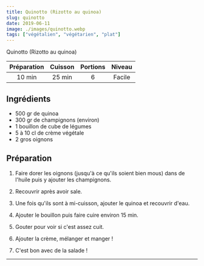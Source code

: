 ```yaml
---
title: Quinotto (Rizotto au quinoa)
slug: quinotto
date: 2019-06-11
image: ./images/quinotto.webp
tags: ["végétalien", "végétarien", "plat"]
---
```


<StyledParagraph>Quinotto (Rizotto au quinoa)</StyledParagraph>

| Préparation | Cuisson | Portions | Niveau |
| :-: | :-: | :-: | :-: |
| 10 min | 25 min | 6 | Facile |

## Ingrédients
- <ListItem>500 gr de quinoa</ListItem>
- <ListItem>300 gr de champignons (environ)</ListItem>
- <ListItem>1 bouillon de cube de légumes</ListItem>
- <ListItem>5 à 10 cl de crème végétale</ListItem>
- <ListItem>2 gros oignons</ListItem>

## Préparation

1. Faire dorer les oignons (jusqu'à ce qu'ils soient bien mous) dans de l'huile puis y ajouter les champignons.

2. Recouvrir après avoir sale.

3. Une fois qu'ils sont à mi-cuisson, ajouter le quinoa et recouvrir d'eau.

4. Ajouter le bouillon puis faire cuire environ 15 min.

5. Gouter pour voir si c'est assez cuit.

6. Ajouter la crème, mélanger et manger !

7. C'est bon avec de la salade !

---
